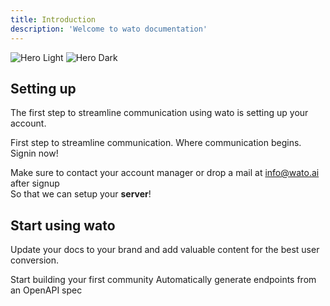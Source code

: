 ```yaml
---
title: Introduction
description: 'Welcome to wato documentation'
---
```


<img
  className="block dark:hidden"
  src="/images/2.png"
  alt="Hero Light"
/>
<img
  className="hidden dark:block"
  src="/images/1.png"
  alt="Hero Dark"
/>

## Setting up

The first step to streamline communication using wato is setting up your account.

<CardGroup cols={2}>
  <Card
    title="Signup to wato"
    icon="user-plus"
    href="https://wato.ai/site/signup"
  >
    First step to streamline communication.
  </Card>
  <Card
    title="Signin to wato"
    icon="arrow-right-to-bracket"
    href="https://wato.ai/site/signin"
  >
    Where communication begins. Signin now!
  </Card>
</CardGroup>

<Warning>Make sure to contact your account manager or drop a mail at [info@wato.ai](mailto:info@wato.ai) after signup <br />
So that we can setup your **server**! </Warning>


## Start using wato

Update your docs to your brand and add valuable content for the best user conversion.

<CardGroup cols={2}>
  <Card
    title="Create your first community"
    icon="people-group"
    href="essentials/create_first_community"
  >
    Start building your first community
  </Card>
  <Card
    title="Create your first Campaign"
    icon="megaphone"
    href="essentials/create_campign"
  >
    Automatically generate endpoints from an OpenAPI spec
  </Card>
</CardGroup>
